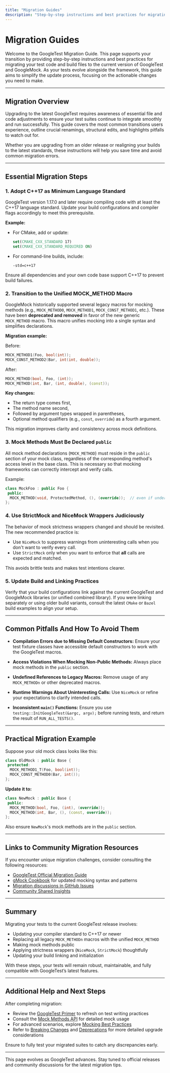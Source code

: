 ```yaml
---
title: "Migration Guides"
description: "Step-by-step instructions and best practices for migrating your test code and build files to the current version. Covers common pitfalls, essential file changes, and links to community resources."
---
```


# Migration Guides

Welcome to the GoogleTest Migration Guide. This page supports your transition by providing step-by-step instructions and best practices for migrating your test code and build files to the current version of GoogleTest and GoogleMock. As your tests evolve alongside the framework, this guide aims to simplify the update process, focusing on the actionable changes you need to make.

---

## Migration Overview

Upgrading to the latest GoogleTest requires awareness of essential file and code adjustments to ensure your test suites continue to integrate smoothly and run successfully. This guide covers the most common transitions users experience, outline crucial renamings, structural edits, and highlights pitfalls to watch out for.

Whether you are upgrading from an older release or realigning your builds to the latest standards, these instructions will help you save time and avoid common migration errors.

---

## Essential Migration Steps

### 1. Adopt C++17 as Minimum Language Standard

GoogleTest version 1.17.0 and later require compiling code with at least the C++17 language standard. Update your build configurations and compiler flags accordingly to meet this prerequisite.

**Example:**

- For CMake, add or update:

  ```cmake
  set(CMAKE_CXX_STANDARD 17)
  set(CMAKE_CXX_STANDARD_REQUIRED ON)
  ```

- For command-line builds, include:
  ```
  -std=c++17
  ```

Ensure all dependencies and your own code base support C++17 to prevent build failures.

### 2. Transition to the Unified MOCK_METHOD Macro

GoogleMock historically supported several legacy macros for mocking methods (e.g., `MOCK_METHOD0`, `MOCK_METHOD1`, `MOCK_CONST_METHOD1`, etc.). These have been **deprecated and removed** in favor of the new generic `MOCK_METHOD` macro. This macro unifies mocking into a single syntax and simplifies declarations.

**Migration example:**

Before:
```cpp
MOCK_METHOD1(Foo, bool(int));
MOCK_CONST_METHOD2(Bar, int(int, double));
```

After:
```cpp
MOCK_METHOD(bool, Foo, (int));
MOCK_METHOD(int, Bar, (int, double), (const));
```

**Key changes:**

- The return type comes first,
- The method name second,
- Followed by argument types wrapped in parentheses,
- Optional method qualifiers (e.g., `const`, `override`) as a fourth argument.

This migration improves clarity and consistency across mock definitions.

### 3. Mock Methods Must Be Declared `public`

All mock method declarations (`MOCK_METHOD`) must reside in the `public` section of your mock class, regardless of the corresponding method's access level in the base class. This is necessary so that mocking frameworks can correctly intercept and verify calls.

Example:
```cpp
class MockFoo : public Foo {
 public:
  MOCK_METHOD(void, ProtectedMethod, (), (override));  // even if underlying method is protected
};
```

### 4. Use StrictMock and NiceMock Wrappers Judiciously

The behavior of mock strictness wrappers changed and should be revisited. The new recommended practice is:

- Use `NiceMock` to suppress warnings from uninteresting calls when you don't want to verify every call.
- Use `StrictMock` only when you want to enforce that **all** calls are expected and matched.

This avoids brittle tests and makes test intentions clearer.

### 5. Update Build and Linking Practices

Verify that your build configurations link against the current GoogleTest and GoogleMock libraries (or unified combined library). If you were linking separately or using older build variants, consult the latest `CMake` or `Bazel` build examples to align your setup.

---

## Common Pitfalls And How To Avoid Them

- **Compilation Errors due to Missing Default Constructors:** Ensure your test fixture classes have accessible default constructors to work with the GoogleTest macros.

- **Access Violations When Mocking Non-Public Methods:** Always place mock methods in the `public` section.

- **Undefined References to Legacy Macros:** Remove usage of any `MOCK_METHODn` or other deprecated macros.

- **Runtime Warnings About Uninteresting Calls:** Use `NiceMock` or refine your expectations to clarify intended calls.

- **Inconsistent `main()` Functions:** Ensure you use `testing::InitGoogleTest(&argc, argv);` before running tests, and return the result of `RUN_ALL_TESTS()`.

---

## Practical Migration Example

Suppose your old mock class looks like this:

```cpp
class OldMock : public Base {
 protected:
  MOCK_METHOD1_T(Foo, bool(int));
  MOCK_CONST_METHOD0(Bar, int());
};
```

**Update it to:**

```cpp
class NewMock : public Base {
 public:
  MOCK_METHOD(bool, Foo, (int), (override));
  MOCK_METHOD(int, Bar, (), (const, override));
};
```

Also ensure `NewMock`'s mock methods are in the `public` section.

---

## Links to Community Migration Resources

If you encounter unique migration challenges, consider consulting the following resources:

- [GoogleTest Official Migration Guide](https://google.github.io/googletest/migration.html)
- [gMock Cookbook](https://google.github.io/googletest/gmock_cook_book.html) for updated mocking syntax and patterns
- [Migration discussions in GitHub Issues](https://github.com/google/googletest/issues?q=is%3Aissue+label%3Amigration)
- [Community Shared Insights](https://github.com/ElectricRCAircraftGuy/eRCaGuy_dotfiles/blob/master/googletest/insights.md)

---

## Summary

Migrating your tests to the current GoogleTest release involves:

- Updating your compiler standard to C++17 or newer
- Replacing all legacy `MOCK_METHODn` macros with the unified `MOCK_METHOD`
- Making mock methods public
- Applying strictness wrappers (`NiceMock`, `StrictMock`) thoughtfully
- Updating your build linking and initialization

With these steps, your tests will remain robust, maintainable, and fully compatible with GoogleTest’s latest features.

---

## Additional Help and Next Steps

After completing migration:

- Review the [GoogleTest Primer](primer.md) to refresh on test writing practices
- Consult the [Mock Methods API](api-reference/mocking-and-matcher-api/mock-methods-api.mdx) for detailed mock usage
- For advanced scenarios, explore [Mocking Best Practices](guides/testing-patterns/mocking-best-practices.mdx)
- Refer to [Breaking Changes](breaking-changes.mdx) and [Deprecations](deprecations.mdx) for more detailed upgrade considerations

Ensure to fully test your migrated suites to catch any discrepancies early.

---

This page evolves as GoogleTest advances. Stay tuned to official releases and community discussions for the latest migration tips.
